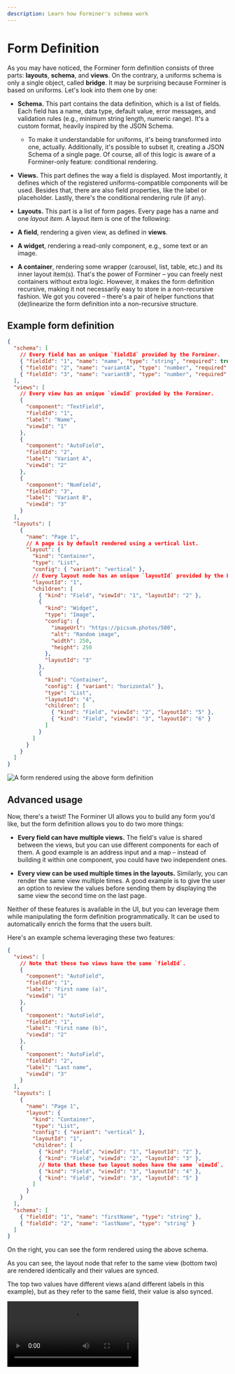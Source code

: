 ```yaml
---
description: Learn how Forminer's schema work
---
```



# Form Definition

As you may have noticed, the Forminer form definition consists of three parts: **layouts**, **schema**, and **views**. On the contrary, a uniforms schema is only a single object, called **bridge**. It may be surprising because Forminer is based on uniforms. Let's look into them one by one:

- **Schema.** This part contains the data definition, which is a list of fields. Each field has a name, data type, default value, error messages, and validation rules (e.g., minimum string length, numeric range). It's a custom format, heavily inspired by the JSON Schema.

  - To make it understandable for uniforms, it's being transformed into one, actually. Additionally, it's possible to subset it, creating a JSON Schema of a single page. Of course, all of this logic is aware of a Forminer-only feature: conditional rendering.

- **Views.** This part defines the way a field is displayed. Most importantly, it defines which of the registered uniforms-compatible components will be used. Besides that, there are also field properties, like the label or placeholder. Lastly, there's the conditional rendering rule (if any).

- **Layouts.** This part is a list of form pages. Every page has a name and one _layout item_. A layout item is one of the following:

- **A field**, rendering a given view, as defined in **views**.

- **A widget**, rendering a read-only component, e.g., some text or an image.

- **A container**, rendering some wrapper (carousel, list, table, etc.) and its inner layout item(s). That's the power of Forminer – you can freely nest containers without extra logic. However, it makes the form definition recursive, making it not necessarily easy to store in a non-recursive fashion. We got you covered – there's a pair of helper functions that (de)linearize the form definition into a non-recursive structure.

## Example form definition

```json
{
  "schema": [
    // Every field has an unique `fieldId` provided by the Forminer.
    { "fieldId": "1", "name": "name", "type": "string", "required": true },
    { "fieldId": "2", "name": "variantA", "type": "number", "required": true },
    { "fieldId": "3", "name": "variantB", "type": "number", "required": true }
  ],
  "views": [
    // Every view has an unique `viewId` provided by the Forminer.
    {
      "component": "TextField",
      "fieldId": "1",
      "label": "Name",
      "viewId": "1"
    },
    {
      "component": "AutoField",
      "fieldId": "2",
      "label": "Variant A",
      "viewId": "2"
    },
    {
      "component": "NumField",
      "fieldId": "3",
      "label": "Variant B",
      "viewId": "3"
    }
  ],
  "layouts": [
    {
      "name": "Page 1",
      // A page is by default rendered using a vertical list.
      "layout": {
        "kind": "Container",
        "type": "List",
        "config": { "variant": "vertical" },
        // Every layout node has an unique `layoutId` provided by the Forminer.
        "layoutId": "1",
        "children": [
          { "kind": "Field", "viewId": "1", "layoutId": "2" },
          {
            "kind": "Widget",
            "type": "Image",
            "config": {
              "imageUrl": "https://picsum.photos/500",
              "alt": "Random image",
              "width": 250,
              "height": 250
            },
            "layoutId": "3"
          },
          {
            "kind": "Container",
            "config": { "variant": "horizontal" },
            "type": "List",
            "layoutId": "4",
            "children": [
              { "kind": "Field", "viewId": "2", "layoutId": "5" },
              { "kind": "Field", "viewId": "3", "layoutId": "6" }
            ]
          }
        ]
      }
    }
  ]
}
```

![A form rendered using the above form definition](../assets/13598723.png)

## Advanced usage

Now, there's a twist! The Forminer UI allows you to build any form you'd like, but the form definition allows you to do two more things:

- **Every field can have multiple views.** The field's value is shared between the views, but you can use different components for each of them. A good example is an address input and a map – instead of building it within one component, you could have two independent ones.

- **Every view can be used multiple times in the layouts.** Similarly, you can render the same view multiple times. A good example is to give the user an option to review the values before sending them by displaying the same view the second time on the last page.

Neither of these features is available in the UI, but you can leverage them while manipulating the form definition programmatically. It can be used to automatically enrich the forms that the users built.

Here's an example schema leveraging these two features:

```json
{
  "views": [
    // Note that these two views have the same `fieldId`.
    {
      "component": "AutoField",
      "fieldId": "1",
      "label": "First name (a)",
      "viewId": "1"
    },
    {
      "component": "AutoField",
      "fieldId": "1",
      "label": "First name (b)",
      "viewId": "2"
    },
    {
      "component": "AutoField",
      "fieldId": "2",
      "label": "Last name",
      "viewId": "3"
    }
  ],
  "layouts": [
    {
      "name": "Page 1",
      "layout": {
        "kind": "Container",
        "type": "List",
        "config": { "variant": "vertical" },
        "layoutId": "1",
        "children": [
          { "kind": "Field", "viewId": "1", "layoutId": "2" },
          { "kind": "Field", "viewId": "2", "layoutId": "3" },
          // Note that these two layout nodes have the same `viewId`.
          { "kind": "Field", "viewId": "3", "layoutId": "4" },
          { "kind": "Field", "viewId": "3", "layoutId": "5" }
        ]
      }
    }
  ],
  "schema": [
    { "fieldId": "1", "name": "firstName", "type": "string" },
    { "fieldId": "2", "name": "lastName", "type": "string" }
  ]
}
```

<div className="row">
  <div className="col col--8">

On the right, you can see the form rendered using the above schema.

As you can see, the layout node that refer to the same view (bottom two) are rendered identically and their values
are synced.

The top two values have different views a(and different labels in this example), but as they refer to the same
field, their value is also synced.

  </div>
  <div className="col col--4">
    <video controls>
      <source src={demoVideo}/>
    </video>
  </div>
</div>
